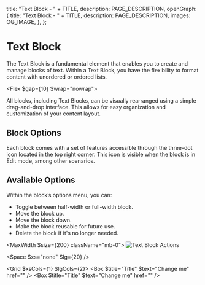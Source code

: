 
  title: "Text Block - " + TITLE,
  description: PAGE_DESCRIPTION,
  openGraph: {
    title: "Text Block - " + TITLE,
    description: PAGE_DESCRIPTION,
    images: OG_IMAGE,
  },
};

# Text Block 
The Text Block is a fundamental element that enables you to create and manage blocks of text. Within a Text Block, you have the flexibility to format content with unordered or ordered lists.

<Flex $gap={10} $wrap="nowrap">
  <StyledDataDropdownButton>
    <Icon name="ListOrdered" />
  </StyledDataDropdownButton>
  <StyledDataDropdownButton>
    <Icon name="List" />
  </StyledDataDropdownButton>
</Flex>

All blocks, including Text Blocks, can be visually rearranged using a simple drag-and-drop interface. This allows for easy organization and customization of your content layout.

<StyledDataDropdownButton>
  <Icon name="Move" />
</StyledDataDropdownButton>

## Block Options

Each block comes with a set of features accessible through the three-dot icon located in the top right corner. This icon is visible when the block is in Edit mode, among other scenarios.

<StyledDataDropdownButton>
  <Icon name="EllipsisVertical" />
</StyledDataDropdownButton>

## Available Options

Within the block’s options menu, you can:

- Toggle between half-width or full-width block.
- Move the block up.
- Move the block down.
- Make the block reusable for future use.
- Delete the block if it's no longer needed.

<MaxWidth $size={200} className="mb-0">
![Text Block Actions](/6-text-block/options.jpg)
</MaxWidth>

<Space $xs="none" $lg={20} />

<Grid $xsCols={1} $lgCols={2}>
  <Box $title="Title" $text="Change me" href="" />
  <Box $title="Title" $text="Change me" href="" />
</Grid>
